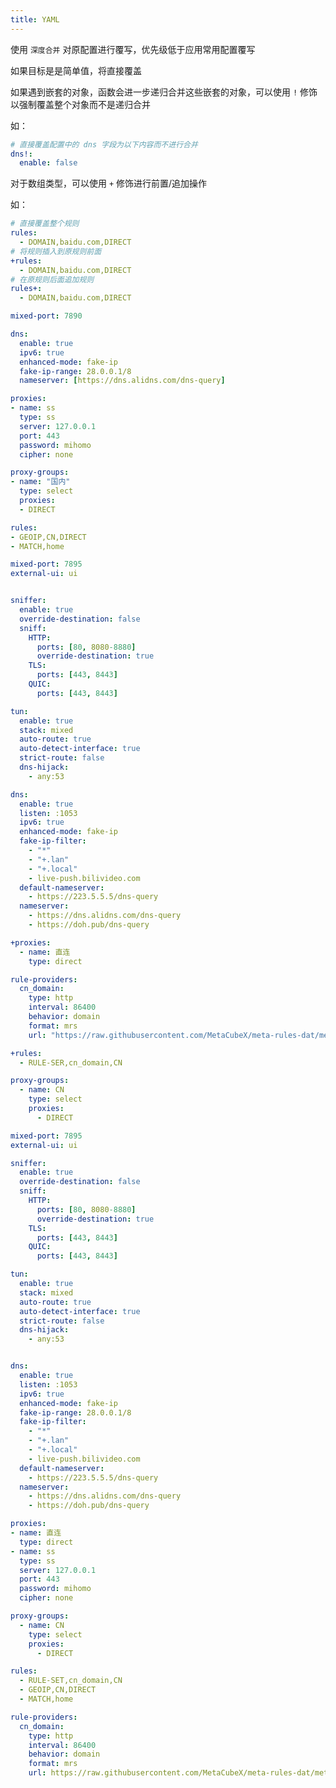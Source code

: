 ```yaml
---
title: YAML
---
```



使用 `深度合并` 对原配置进行覆写，优先级低于应用常用配置覆写

如果目标是是简单值，将直接覆盖

如果遇到嵌套的对象，函数会进一步递归合并这些嵌套的对象，可以使用 `!` 修饰以强制覆盖整个对象而不是递归合并

如：
```yaml
# 直接覆盖配置中的 dns 字段为以下内容而不进行合并
dns!:
  enable: false
```

对于数组类型，可以使用 `+` 修饰进行前置/追加操作

如：
```yaml
# 直接覆盖整个规则
rules:
  - DOMAIN,baidu.com,DIRECT
# 将规则插入到原规则前面
+rules:
  - DOMAIN,baidu.com,DIRECT
# 在原规则后面追加规则
rules+:
  - DOMAIN,baidu.com,DIRECT
```

<Tabs>
<TabItem label="覆写前内容">

```yaml
mixed-port: 7890

dns:
  enable: true
  ipv6: true
  enhanced-mode: fake-ip
  fake-ip-range: 28.0.0.1/8
  nameserver: [https://dns.alidns.com/dns-query]

proxies:
- name: ss
  type: ss
  server: 127.0.0.1
  port: 443
  password: mihomo
  cipher: none

proxy-groups:
- name: "国内"
  type: select
  proxies:
  - DIRECT

rules:
- GEOIP,CN,DIRECT
- MATCH,home
```

</TabItem>
<TabItem label="要覆写的内容">

```yaml
mixed-port: 7895
external-ui: ui


sniffer:
  enable: true
  override-destination: false
  sniff:
    HTTP:
      ports: [80, 8080-8880]
      override-destination: true
    TLS:
      ports: [443, 8443]
    QUIC:
      ports: [443, 8443]

tun:
  enable: true
  stack: mixed
  auto-route: true
  auto-detect-interface: true
  strict-route: false
  dns-hijack:
    - any:53

dns:
  enable: true
  listen: :1053
  ipv6: true
  enhanced-mode: fake-ip
  fake-ip-filter:
    - "*"
    - "+.lan"
    - "+.local"
    - live-push.bilivideo.com
  default-nameserver:
    - https://223.5.5.5/dns-query
  nameserver:
    - https://dns.alidns.com/dns-query
    - https://doh.pub/dns-query

+proxies:
  - name: 直连
    type: direct

rule-providers:
  cn_domain:
    type: http
    interval: 86400
    behavior: domain
    format: mrs
    url: "https://raw.githubusercontent.com/MetaCubeX/meta-rules-dat/meta/geo/geosite/cn.mrs"

+rules:
  - RULE-SER,cn_domain,CN

proxy-groups:
  - name: CN
    type: select
    proxies:
      - DIRECT

```

</TabItem>
<TabItem label="输出内容">

```yaml
mixed-port: 7895
external-ui: ui

sniffer:
  enable: true
  override-destination: false
  sniff:
    HTTP:
      ports: [80, 8080-8880]
      override-destination: true
    TLS:
      ports: [443, 8443]
    QUIC:
      ports: [443, 8443]

tun:
  enable: true
  stack: mixed
  auto-route: true
  auto-detect-interface: true
  strict-route: false
  dns-hijack:
    - any:53


dns:
  enable: true
  listen: :1053
  ipv6: true
  enhanced-mode: fake-ip
  fake-ip-range: 28.0.0.1/8
  fake-ip-filter:
    - "*"
    - "+.lan"
    - "+.local"
    - live-push.bilivideo.com
  default-nameserver:
    - https://223.5.5.5/dns-query
  nameserver:
    - https://dns.alidns.com/dns-query
    - https://doh.pub/dns-query

proxies:
- name: 直连
  type: direct
- name: ss
  type: ss
  server: 127.0.0.1
  port: 443
  password: mihomo
  cipher: none

proxy-groups:
  - name: CN
    type: select
    proxies:
      - DIRECT

rules:
  - RULE-SET,cn_domain,CN
  - GEOIP,CN,DIRECT
  - MATCH,home

rule-providers:
  cn_domain:
    type: http
    interval: 86400
    behavior: domain
    format: mrs
    url: https://raw.githubusercontent.com/MetaCubeX/meta-rules-dat/meta/geo/geosite/cn.mrs
```

</TabItem>
</Tabs>
